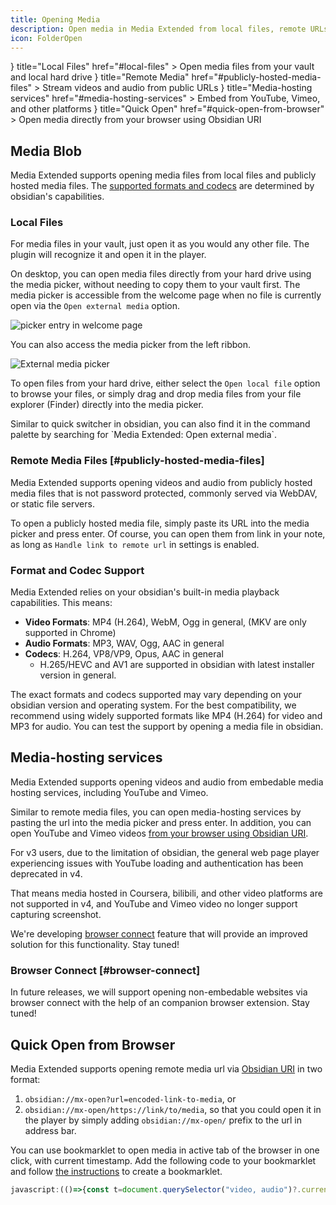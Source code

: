 ```yaml
---
title: Opening Media
description: Open media in Media Extended from local files, remote URLs, media-hosting services like YouTube, and directly from your browser.
icon: FolderOpen
---
```



<Cards>
  <Card 
    icon={<FolderIcon />} 
    title="Local Files" 
    href="#local-files"
  >
    Open media files from your vault and local hard drive
  </Card>
  <Card 
    icon={<GlobeIcon />} 
    title="Remote Media" 
    href="#publicly-hosted-media-files"
  >
    Stream videos and audio from public URLs
  </Card>
  <Card 
    icon={<VideoIcon />} 
    title="Media-hosting services" 
    href="#media-hosting-services"
  >
    Embed from YouTube, Vimeo, and other platforms
  </Card>
  <Card 
    icon={<LinkIcon />} 
    title="Quick Open" 
    href="#quick-open-from-browser"
  >
    Open media directly from your browser using Obsidian URI
  </Card>
</Cards>

## Media Blob

Media Extended supports opening media files from local files and publicly hosted media files. The [supported formats and codecs](#format-and-codec-support) are determined by obsidian's capabilities.

### Local Files

For media files in your vault, just open it as you would any other file. The plugin will recognize it and open it in the player.

On desktop, you can open media files directly from your hard drive using the media picker, without needing to copy them to your vault first. The media picker is accessible from the welcome page when no file is currently open via the `Open external media` option.

![picker entry in welcome page](./picker-in-welcome-page.png)

You can also access the media picker from the left ribbon.

![External media picker](./media-picker.png)

To open files from your hard drive, either select the `Open local file` option to browse your files, or simply drag and drop media files from your file explorer (Finder) directly into the media picker.

<Callout type="info">
Similar to quick switcher in obsidian, you can also find it in the command palette by searching for `Media Extended: Open external media`.
</Callout>

### Remote Media Files [#publicly-hosted-media-files]

Media Extended supports opening videos and audio from publicly hosted media files that is not password protected, commonly served via WebDAV, or static file servers.

To open a publicly hosted media file, simply paste its URL into the media picker and press enter. Of course, you can open them from link in your note, as long as `Handle link to remote url` in settings is enabled.

### Format and Codec Support

Media Extended relies on your obsidian's built-in media playback capabilities. This means:

- **Video Formats**: MP4 (H.264), WebM, Ogg in general, (MKV are only supported in Chrome)
- **Audio Formats**: MP3, WAV, Ogg, AAC in general
- **Codecs**: H.264, VP8/VP9, Opus, AAC in general
  - H.265/HEVC and AV1 are supported in obsidian with latest installer version in general.

<Callout type="info">
The exact formats and codecs supported may vary depending on your obsidian version and operating system. For the best compatibility, we recommend using widely supported formats like MP4 (H.264) for video and MP3 for audio. You can test the support by opening a media file in obsidian.
</Callout>

## Media-hosting services 

Media Extended supports opening videos and audio from embedable media hosting services, including YouTube and Vimeo. 

Similar to remote media files, you can open media-hosting services by pasting the url into the media picker and press enter. In addition, you can open YouTube and Vimeo videos [from your browser using Obsidian URI](#quick-open-from-browser).

<Callout type="info">
For v3 users, due to the limitation of obsidian, the general web page player experiencing issues with YouTube loading and authentication has been deprecated in v4. 

That means media hosted in Coursera, bilibili, and other video platforms are not supported in v4, and YouTube and Vimeo video no longer support capturing screenshot. 

We're developing [browser connect](#browser-connect) feature that will provide an improved solution for this functionality. Stay tuned!
</Callout>

### Browser Connect [#browser-connect]

In future releases, we will support opening non-embedable websites via browser connect with the help of an companion browser extension. Stay tuned!

## Quick Open from Browser

Media Extended supports opening remote media url via [Obsidian URI](https://help.obsidian.md/Extending+Obsidian/Obsidian+URI) in two format: 

1. `obsidian://mx-open?url=encoded-link-to-media`, or
2. `obsidian://mx-open/https://link/to/media`, so that you could open it in the player by simply adding `obsidian://mx-open/` prefix to the url in address bar.

You can use bookmarklet to open media in active tab of the browser in one click, with current timestamp. Add the following code to your bookmarklet and follow [the instructions](https://en.wikipedia.org/wiki/Bookmarklet#installation) to create a bookmarklet.

```js copy
javascript:(()=>{const t=document.querySelector("video, audio")?.currentTime,u=new URL(window.location.href);t&&(u.hash?u.hash+=`&t=${t}`:u.hash=`#t=${t}`),window.open(`obsidian://mx-open?url=${encodeURIComponent(u.toString())}`)})();
```